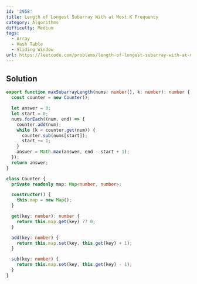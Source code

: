 ```yaml
---
id: '2958'
title: Length of Longest Subarray With at Most K Frequency
category: Algorithms
difficulty: Medium
tags:
  - Array
  - Hash Table
  - Sliding Window
url: https://leetcode.com/problems/length-of-longest-subarray-with-at-most-k-frequency
---
```


## Solution

```typescript showLineNumbers
export function maxSubarrayLength(nums: number[], k: number): number {
  const counter = new Counter();

  let answer = 0;
  let start = 0;
  nums.forEach((num, end) => {
    counter.add(num);
    while (k < counter.get(num)) {
      counter.sub(nums[start]);
      start += 1;
    }
    answer = Math.max(answer, end - start + 1);
  });
  return answer;
}

class Counter {
  private readonly map: Map<number, number>;

  constructor() {
    this.map = new Map();
  }

  get(key: number): number {
    return this.map.get(key) ?? 0;
  }

  add(key: number) {
    return this.map.set(key, this.get(key) + 1);
  }

  sub(key: number) {
    return this.map.set(key, this.get(key) - 1);
  }
}
```
